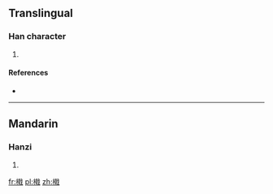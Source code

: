 ==Translingual==

===Han character===
{{Han char|rn=75|rad=木|as=12|sn=16|four=43950|canj=DJJI}}

# {{defn|Han|sort=木12}}

====References====
* {{Han ref|kx=0555.311|hdz=21288.141|uh=6A76|ud=27254|bh=E9C7|bd=59847}}

----

==Mandarin==

===Hanzi===
{{cmn-hanzi|pin=[[jí]] ([[ji2]])|wg=chi<sup>2</sup>}}

# {{defn|lang=cmn|sort=木12}}

[[fr:橶]]
[[pl:橶]]
[[zh:橶]]